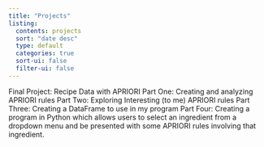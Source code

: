 ```yaml
---
title: "Projects"
listing:
  contents: projects
  sort: "date desc"
  type: default
  categories: true
  sort-ui: false
  filter-ui: false
---
```


Final Project: Recipe Data with APRIORI
Part One: Creating and analyzing APRIORI rules
Part Two: Exploring Interesting (to me) APRIORI rules
Part Three: Creating a DataFrame to use in my program
Part Four: Creating a program in Python which allows users to select an ingredient from a dropdown menu and be presented with some APRIORI rules involving that ingredient. 
